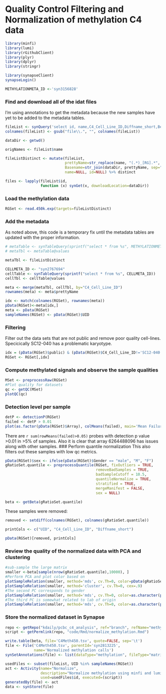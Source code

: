 Quality Control Filtering and Normalization of methylation C4 data
===================================================================
```r
library(minfi)
library(lumi)
library(rGithubClient)
library(plyr)
library(dplyr)
library(stringr)

library(synapseClient)
synapseLogin()

METHYLATIONMETA_ID <-'syn3156828'
```
### Find and download all of the idat files
I'm using annotations to get the metadata because the new samples have yet to be added to the metadata tables.
```r
fileList <- synQuery('select id, name,C4_Cell_Line_ID,Diffname_short,BeadChip,Array_position,Row,Column,UID from file where parentId=="syn2653626" and fileType=="idat"')
colnames(fileList) <- gsub("file\\.", "", colnames(fileList))

dataDir <- getwd()

origNames <- fileList$name

fileListDistinct <- mutate(fileList, 
                           prettyName=str_replace(name, "(.*)_[RG].*", "\\1"),
                           Basename=str_join(dataDir, prettyName, sep="/"),
                           name=NULL, id=NULL) %>% distinct

files <- lapply(fileList$id, 
                function (x) synGet(x, downloadLocation=dataDir))
```
### Load the methylation data
```r
RGSet <- read.450k.exp(targets=fileListDistinct)
```
### Add the metadata
As noted above, this code is a temporary fix until the metadata tables are updated with the proper information.
```r
# metaTable <- synTableQuery(sprintf("select * from %s", METHYLATIONMETA_ID))
# metaTbl <- metaTable@values

metaTbl <- fileListDistinct

CELLMETA_ID <- "syn2767694"
cellTable <- synTableQuery(sprintf("select * from %s", CELLMETA_ID))
cellTbl <- cellTable@values

meta <- merge(metaTbl, cellTbl, by="C4_Cell_Line_ID")
rownames(meta) <- meta$prettyName

idx <- match(colnames(RGSet), rownames(meta))
pData(RGSet)<-meta[idx,]
meta <- pData(RGSet)
sampleNames(RGSet) <- pData(RGSet)$UID
```
### Filtering
Filter out the data sets that are not public and remove poor quality cell-lines.  Specicically SC12-040 has a problematic karyotype.
```r
idx = (pData(RGSet)$public) & (pData(RGSet)$C4_Cell_Line_ID!='SC12-040')
RGSet <- RGSet[,idx]
```
### Compute methylated signals and observe the sample qualities
```r
MSet <- preprocessRaw(RGSet)
#Plot quality for datasets
qc <- getQC(MSet)
plotQC(qc)
```
### Detection level per sample
```r
detP <- detectionP(RGSet)
failed <- detP > 0.01
plot(as.factor(pData(RGSet)$Array), colMeans(failed), main='Mean Failure Rate per Sample', xlab='Array', ylab='mean # of probes with detection p value >0.01')
```
There are `r sum(rowMeans(failed)>0.05)` probes with detection p value >0.01 in >5% of samples.  Also it is clear that array 6264488096 has issues along with other samples.
### Perform quantile normalization
This also filters out these samples with low qc metrics.
```r
pData(RGSet)$sex <- ifelse(pData(RGSet)$Gender == "male", "M", "F")
gRatioSet.quantile <- preprocessQuantile(RGSet, fixOutliers = TRUE,
                                         removeBadSamples = TRUE,
                                         badSampleCutoff = 10.5,
                                         quantileNormalize = TRUE,
                                         stratified = TRUE,
                                         mergeManifest = FALSE, 
                                         sex = NULL)

beta <- getBeta(gRatioSet.quantile)
```
These samples were removed:
```r
removed <- setdiff(colnames(RGSet), colnames(gRatioSet.quantile))

printCols <- c("UID", "C4_Cell_Line_ID", "Diffname_short")

pData(RGSet)[removed, printCols]
```
### Review the quality of the normalized data with PCA and clustering
```r
#sub-sample the large matrix
smaller <-beta[sample(nrow(gRatioSet.quantile),10000), ]
#Perform PCA and plot color based on 
plotSampleRelation(smaller, method='mds', cv.Th=0, color=pData(gRatioSet.quantile)$Diffname.short)
plotSampleRelation(smaller, method='cluster', cv.Th=0, cex=.9)
#The second PC corresponds to gender
plotSampleRelation(smaller, method='mds', cv.Th=0, color=as.character(pData(gRatioSet.quantile)$Gender), dimension=c(2,3))
#The third PC is somewhat related to lab of origin
plotSampleRelation(smaller, method='mds', cv.Th=0, color=as.character(pData(gRatioSet.quantile)$originating.lab), dimension=c(3,4))
```
### Store the normalized dataset in Synapse
```r
repo <- getRepo("kdaily/pcbc_c4_analysis", ref="branch", refName="methylation")
script <- getPermlink(repo, "code/Rmd/normalize_methylation.Rmd")

write.table(beta, file='C4Meth450.tsv', quote=FALSE, sep='\t')
file <- File('C4Meth450.tsv', parentId='syn2813225', 
             name='Normalized methylation calls')
synSetAnnotations(file) <- list(dataType="methylation", fileType="matrix")

usedFiles <- subset(fileList, UID %in% sampleNames(RGSet))
act <- Activity(name="Normalize", 
                description="Normalize methylation using minfi and lumi", 
                used=usedFiles$id, executed=(script))
generatedBy(file) <- act
data <- synStore(file)
```
